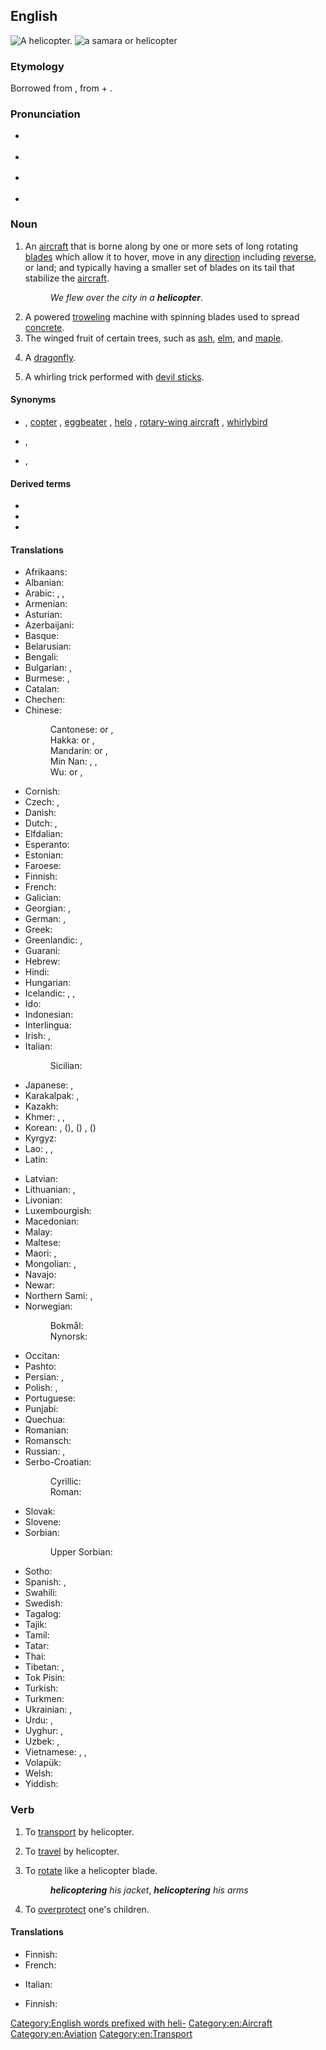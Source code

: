 {{also|helicòpter}}
==English==
{{wikipedia|lang=en}}
[[Image:Bell 206L3 (D-HASA).jpg|thumb|right|A helicopter.]]
[[File:Acer circinatum 9468.JPG|thumb|a [[samara]] or '''helicopter''']]

===Etymology===
Borrowed from {{bor|en|fr|hélicoptère}}, from {{etyl|grc|en}} {{m|grc|ἕλιξ||spiral}} + {{m|grc|πτερόν||wing}}.

===Pronunciation===
* {{a|AusE}} {{IPA|en|/ˈheliˌkɔptə(ɹ)/}}
* {{a|UK}} {{IPA|en|/ˈhɛl.iˌkɒp.tə(ɹ)/|/ˈhɛl.ɪˌkɒp.tə(ɹ)/}}
* {{a|US}} {{IPA|en|/ˈhɛlɨˌkɑptɚ/}}
* {{audio|en|En-au-helicopter.ogg|Audio (AU)}}

===Noun===
{{en-noun}}

# An [[aircraft]] that is borne along by one or more sets of long rotating [[blade]]s which allow it to hover, move in any [[direction]] including [[reverse]], or land; and typically having a smaller set of blades on its tail that stabilize the [[aircraft]].
#: ''We flew over the city in a '''helicopter'''''.
# A powered [[trowel]]ing machine with spinning blades used to spread [[concrete]].
# The winged fruit of certain trees, such as [[ash]], [[elm]], and [[maple]].
# {{lb|en|slang}} A [[dragonfly]]. <!--so named because of its resemblance to a helicopter-- huh?-->
# A whirling trick performed with [[devil sticks]].

====Synonyms====
* {{sense|aircraft}} {{l|en|chopper}} {{qualifier|informal}}, [[copter]] {{qualifier|informal}}, [[eggbeater]] {{qualifier|slang}}, [[helo]] {{qualifier|military, slang}}, [[rotary-wing aircraft]] {{qualifier|technical}}, [[whirlybird]] {{qualifier|slang}}
* {{sense|trowelling device}} {{l|en|power trowel}}, {{l|en|trowel machine}}
* {{sense|winged fruit}} {{l|en|samara}}, {{l|en|whirlybird}}

====Derived terms====
* {{l|en|helicopter drop}}
* {{l|en|helicopter money}}
* {{l|en|helicopter parent}}

====Translations====
{{trans-top|aircraft}}
* Afrikaans: {{t|af|helikopter}}
* Albanian: {{t+|sq|helikopter|m}}
* Arabic: {{t|ar|طَائِرَة عَامُودِيَّة|f|tr=ṭāʾira ʿāmūdiyya}}, {{t|ar|هِلِيكُوبْتَر|m|tr=helikobtar}}, {{t|ar|حَوَّامَة|f}}
* Armenian: {{t+|hy|ուղղաթիռ}}
* Asturian: {{t|ast|helicópteru|m}}
* Azerbaijani: {{t+|az|vertolyot}}
* Basque: {{t|eu|helikoptero}}
* Belarusian: {{t+|be|верталёт|m|sc=Cyrl}}
* Bengali: {{t|bn|হেলিকোপটার}}
* Bulgarian: {{t+|bg|хелико́птер|m}}, {{t+|bg|вертоле́т|m}}
* Burmese: {{t+|my|ဟယ်လီကော့ပတာ|sc=Mymr}}, {{t+|my|ရဟတ်ယာဉ်}}
* Catalan: {{t+|ca|helicòpter|m}}
* Chechen: {{t|ce|беркема}}
* Chinese:
*: Cantonese: {{t|yue|直升機}} or {{t|yue|直昇機}}, {{t|yue|直升机|tr=zik6 sing1 gei1}}
*: Hakka: {{t|hak|直升機}} or {{t|hak|直昇機}}, {{t|hak|直升机|tr=chhṳ̍t-sṳ̂n-kî}}
*: Mandarin: {{t+|cmn|直升機}} or {{t+|cmn|直昇機}}, {{t+|cmn|直升机|tr=zhíshēngjī}}
*: Min Nan: {{t+|nan|直升機}}, {{t|nan|直昇機}}, {{t|nan|直升机|tr=ti̍t-seng-ki}}
*: Wu: {{t|wuu|直升機}} or {{t|wuu|直昇機}}, {{t|wuu|直升机|tr=zeq sen ji}}
* Cornish: {{t|kw|askel dro|f}}
* Czech: {{t+|cs|vrtulník|m}}, {{t|cs|helikoptéra|f}}
* Danish: {{t+|da|helikopter|c}}
* Dutch: {{t+|nl|helikopter|m}}, {{t+|nl|wentelwiek|f}}
* Elfdalian: {{t|ovd|elikopter|m}}
* Esperanto: {{t|eo|helikoptero}}
* Estonian: {{t+|et|helikopter}}
* Faroese: {{t+|fo|tyrla|f}}
* Finnish: {{t+|fi|helikopteri}}
* French: {{t+|fr|hélicoptère|m}}
* Galician: {{t+|gl|helicóptero|m}}
* Georgian: {{t|ka|ვერტმფრენი}}, {{t|ka|შვეულმფრენი}}
* German: {{t+|de|Hubschrauber|m}}, {{t+|de|Helikopter|m}}
* Greek: {{t+|el|ελικόπτερο|n}}
* Greenlandic: {{t|kl|helikopteri}}, {{t|kl|qulimiguulik}}
* Guaraní: {{t|gn|vevehajere}}
* Hebrew: {{t+|he|מַסּוֹק|m|tr=masók}}
* Hindi: {{t|hi|हेलिकॉप्टर|m}}
* Hungarian: {{t+|hu|helikopter}}
* Icelandic: {{t+|is|þyrla|f}}, {{t|is|þyrilvængja|f}} {{qualifier|obsolete}}, {{t|is|kofti|m}} {{qualifier|obsolete}}
* Ido: {{t+|io|helikoptero}}
* Indonesian: {{t+|id|helikopter}}
* Interlingua: {{t|ia|helicoptero}}
* Irish: {{t|ga|héileacaptar}}, {{t|ga|ingearán|m}}
* Italian: {{t+|it|elicottero|m}}
*: Sicilian: {{t|scn|elicòttiru|m}}
* Japanese: {{t+|ja|ヘリコプター|tr=herikoputā}}, {{t+|ja|ヘリ|tr=heri|sc=Jpan}}
* Karakalpak: {{t|kaa|vertolyot}}, {{t|kaa|tikushar}}
* Kazakh: {{t|kk|тікұшақ|sc=Cyrl}}
* Khmer: {{t|km|អេលីកុបទែរ}}, {{t|km|អេលីកូ}}, {{t|km|ឧទ្ធម្ភាគចក្រ}}
* Korean: {{t+|ko|헬리콥터|sc=Kore}}, {{t+|ko|헬기|sc=Kore}} ({{t+|ko|헬기|alt=헬機|sc=Hani}}), {{t+|ko|직승비행기|sc=Kore}} ({{t+|ko|直昇飛行機|sc=Hani}}) {{qualifier|North Korea}}, {{t+|ko|직승기|sc=Kore}} ({{t+|ko|直昇機|sc=Hani}}) {{qualifier|North Korea}}
* Kyrgyz: {{t+|ky|вертолёт|sc=Cyrl}}
* Lao: {{t|lo|ເອລີກົບເທີ}}, {{t|lo|ເຮລິຄອບແຕ}}, {{t+|lo|ເຮລີກົບແຕ}}
* Latin: {{t+|la|helicopterum|n}}
{{trans-mid}}
* Latvian: {{t|lv|helikopters|f}}
* Lithuanian: {{t|lt|sraigtasparnis|m}}, {{qualifier|rare}} {{t|lt|helikopteris|m}}
* Livonian: {{t|liv|helikoptõr}}
* Luxembourgish: {{t|lb|Helikopter|m}}
* Macedonian: {{t+|mk|хелико́птер|m}}
* Malay: {{t|ms|helikopter}}
* Maltese: {{t|mt|ħelikopter|m}}
* Maori: {{t|mi|waka hurihuri}}, {{t|mi|waka kōporo}}
* Mongolian: {{t|mn|нисдэг тэрэг}}, {{t|mn|хеликоптер}}
* Navajo: {{t|nv|bikááʼ náʼoobałí}}
* Newar: {{t|new|बुइँचाखः}}
* Northern Sami: {{t|se|helekopter}}, {{t|se|helikopter}}
* Norwegian:
*: Bokmål: {{t+|nb|helikopter|n}}
*: Nynorsk: {{t|nn|helikopter|n}}
* Occitan: {{t+|oc|elicoptèr|m}}
* Pashto: {{t+|ps|چورلکه|f|tr=čurláka}}
* Persian: {{t+|fa|بالگرد|tr=bâlgard}}, {{t+|fa|هلیکوپتر|tr=helikōpter|sc=fa-Arab}}
* Polish: {{t+|pl|śmigłowiec|m-in}}, {{t+|pl|helikopter|m-in}}
* Portuguese: {{t+|pt|helicóptero|m}}
* Punjabi: {{t|pa|ਹੈਲੀਕਾਪਟਰ|m}}
* Quechua: {{t|qu|pillwinkumpa}}
* Romanian: {{t+|ro|elicopter|n}}
* Romansch: {{t|rm|helicopter|m}}
* Russian: {{t+|ru|вертолёт|m}}, {{t+|ru|гелико́птер|m|tr=gelikóptɛr}} {{qualifier|dated}}
* Serbo-Croatian:
*: Cyrillic: {{t|sh|хелико̀птер|m}}
*: Roman: {{t+|sh|helikòpter|m}}
* Slovak: {{t|sk|vrtuľník|m}}
* Slovene: {{t+|sl|helikopter|m}}
* Sorbian:
*: Upper Sorbian: {{t|hsb|helikopter|m}}
* Sotho: {{t+|st|helikopotare}}
* Spanish: {{t+|es|helicóptero|m}}, {{t+|es|autogiro|m}}
* Swahili: {{t+|sw|helikopta}}
* Swedish: {{t+|sv|helikopter|c}}
* Tagalog: {{t|tl|helikopter}}
* Tajik: {{t|tg|чархбол|sc=Cyrl}}
* Tamil: {{t|ta|உலங்கு வானூர்தி}}
* Tatar: {{t|tt|боралак|sc=Cyrl}}
* Thai: {{t+|th|เฮลิคอปเตอร์}}
* Tibetan: {{t|bo|ཐད་འཕུར་གནམ་གྲུ}}, {{t|bo|ཧེ་ལེ་ཀོབ་ཊར}}
* Tok Pisin: {{t|tpi|helikopta}}
* Turkish: {{t+|tr|helikopter}}
* Turkmen: {{t|tk|wertolýot}}
* Ukrainian: {{t|uk|вертолі́т|m|sc=Cyrl}}, {{t|uk|геліко́птер|m|sc=Cyrl}}
* Urdu: {{t|ur|بالگرد|tr=bālgard|sc=ur-Arab}}, {{t|ur|ہیلی کاپٹر|m|tr=heli-kopṭar|sc=ur-Arab}}
* Uyghur: {{t|ug|تىك ئۇچار ئايروپىلان}}, {{t|ug|ۋېرتاليوت}}
* Uzbek: {{t+|uz|tikuchar}}, {{t+|uz|vertolyot}}
* Vietnamese: {{t|vi|máy bay lên thẳng}}, {{t|vi|máy bay trực thăng}}, {{t+|vi|trực thăng}}
* Volapük: {{t|vo|tovaskrubian}}
* Welsh: {{t+|cy|hofrennydd|m}}
* Yiddish: {{t|yi|העליקאָפּטער|m}}
{{trans-bottom}}

{{trans-top|machine for spreading concrete}}
{{trans-mid}}
{{trans-bottom}}

===Verb===
{{en-verb}}

# {{lb|en|transitive}} To [[transport]] by helicopter.
# {{lb|en|intransitive}} To [[travel]] by helicopter.
# To [[rotate]] like a helicopter blade.
#: '''''helicoptering''' his jacket'', '''''helicoptering''' his arms''
# To [[overprotect]] one's children.

====Translations====
{{trans-top|to transport by helicopter}}
* Finnish: {{t|fi|[[kuljettaa]] [[helikopteri]]lla}}
* French: {{t+|fr|héliporter}}
{{trans-mid}}
* Italian: {{t|it|elitrasportare}}
{{trans-bottom}}

{{trans-top|to travel by helicopter}}
* Finnish: {{t|fi|[[matkustaa]] [[helikopteri]]lla}}
{{trans-mid}}
{{trans-bottom}}

[[Category:English words prefixed with heli-]]
[[Category:en:Aircraft]]
[[Category:en:Aviation]]
[[Category:en:Transport]]